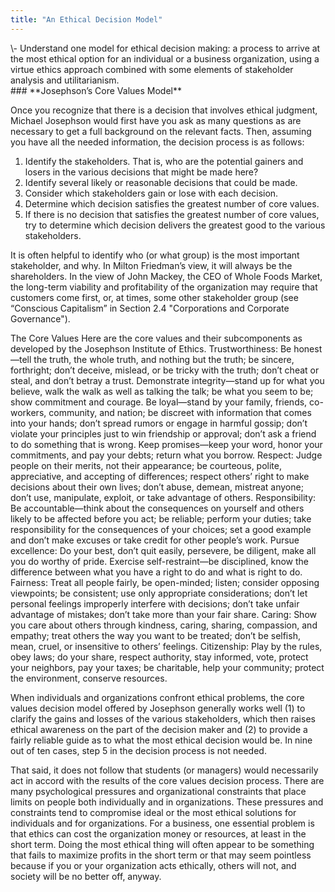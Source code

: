 ```yaml
---
title: "An Ethical Decision Model"
---
```

<div className="content-chunk" data-subsection-id = "Learning-Objectives-34pt">
<Info title="LEARNING OBJECTIVES">\- Understand one model for ethical decision making: a process to arrive at the most ethical option for an individual or a business organization, using a virtue ethics approach combined with some elements of stakeholder analysis and utilitarianism.</Info>
</div>
<div className="content-chunk" data-subsection-id = "Josephson's-Core-Values-Model-200t">
### **Josephson’s Core Values Model**

Once you recognize that there is a decision that involves ethical judgment, Michael Josephson would first have you ask as many questions as are necessary to get a full background on the relevant facts. Then, assuming you have all the needed information, the decision process is as follows:

1.  Identify the stakeholders. That is, who are the potential gainers and losers in the various decisions that might be made here?
2.  Identify several likely or reasonable decisions that could be made.
3.  Consider which stakeholders gain or lose with each decision.
4.  Determine which decision satisfies the greatest number of core values.
5.  If there is no decision that satisfies the greatest number of core values, try to determine which decision delivers the greatest good to the various stakeholders.

It is often helpful to identify who (or what group) is the most important stakeholder, and why. In Milton Friedman’s view, it will always be the shareholders. In the view of John Mackey, the CEO of Whole Foods Market, the long-term viability and profitability of the organization may require that customers come first, or, at times, some other stakeholder group (see “Conscious Capitalism” in Section 2.4 "Corporations and Corporate Governance").

<Warning>The Core Values Here are the core values and their subcomponents as developed by the Josephson Institute of Ethics. Trustworthiness: Be honest—tell the truth, the whole truth, and nothing but the truth; be sincere, forthright; don’t deceive, mislead, or be tricky with the truth; don’t cheat or steal, and don’t betray a trust. Demonstrate integrity—stand up for what you believe, walk the walk as well as talking the talk; be what you seem to be; show commitment and courage. Be loyal—stand by your family, friends, co-workers, community, and nation; be discreet with information that comes into your hands; don’t spread rumors or engage in harmful gossip; don’t violate your principles just to win friendship or approval; don’t ask a friend to do something that is wrong. Keep promises—keep your word, honor your commitments, and pay your debts; return what you borrow. Respect: Judge people on their merits, not their appearance; be courteous, polite, appreciative, and accepting of differences; respect others’ right to make decisions about their own lives; don’t abuse, demean, mistreat anyone; don’t use, manipulate, exploit, or take advantage of others. Responsibility: Be accountable—think about the consequences on yourself and others likely to be affected before you act; be reliable; perform your duties; take responsibility for the consequences of your choices; set a good example and don’t make excuses or take credit for other people’s work. Pursue excellence: Do your best, don’t quit easily, persevere, be diligent, make all you do worthy of pride. Exercise self-restraint—be disciplined, know the difference between what you have a right to do and what is right to do. Fairness: Treat all people fairly, be open-minded; listen; consider opposing viewpoints; be consistent; use only appropriate considerations; don’t let personal feelings improperly interfere with decisions; don’t take unfair advantage of mistakes; don’t take more than your fair share. Caring: Show you care about others through kindness, caring, sharing, compassion, and empathy; treat others the way you want to be treated; don’t be selfish, mean, cruel, or insensitive to others’ feelings. Citizenship: Play by the rules, obey laws; do your share, respect authority, stay informed, vote, protect your neighbors, pay your taxes; be charitable, help your community; protect the environment, conserve resources.</Warning>

When individuals and organizations confront ethical problems, the core values decision model offered by Josephson generally works well (1) to clarify the gains and losses of the various stakeholders, which then raises ethical awareness on the part of the decision maker and (2) to provide a fairly reliable guide as to what the most ethical decision would be. In nine out of ten cases, step 5 in the decision process is not needed.

That said, it does not follow that students (or managers) would necessarily act in accord with the results of the core values decision process. There are many psychological pressures and organizational constraints that place limits on people both individually and in organizations. These pressures and constraints tend to compromise ideal or the most ethical solutions for individuals and for organizations. For a business, one essential problem is that ethics can cost the organization money or resources, at least in the short term. Doing the most ethical thing will often appear to be something that fails to maximize profits in the short term or that may seem pointless because if you or your organization acts ethically, others will not, and society will be no better off, anyway.
</div>
